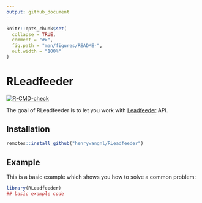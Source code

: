 ```yaml
---
output: github_document
---
```


<!-- README.md is generated from README.Rmd. Please edit that file -->

```r
knitr::opts_chunk$set(
  collapse = TRUE,
  comment = "#>",
  fig.path = "man/figures/README-",
  out.width = "100%"
)
```

# RLeadfeeder

<!-- badges: start -->
[![R-CMD-check](https://github.com/henrywangnl/RLeadfeeder/workflows/R-CMD-check/badge.svg)](https://github.com/henrywangnl/RLeadfeeder/actions)
<!-- badges: end -->

The goal of RLeadfeeder is to let you work with [Leadfeeder](https://www.leadfeeder.com/) API.

## Installation

```r
remotes::install_github("henrywangnl/RLeadfeeder")
```


## Example

This is a basic example which shows you how to solve a common problem:

```r
library(RLeadfeeder)
## basic example code
```

